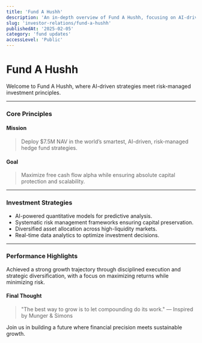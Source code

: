 ```yaml
---
title: 'Fund A Hushh'
description: 'An in-depth overview of Fund A Hushh, focusing on AI-driven, risk-managed investment strategies.'
slug: 'investor-relations/fund-a-hushh'
publishedAt: '2025-02-05'
category: 'fund updates'
accessLevel: 'Public'
---
```


# Fund A Hushh

Welcome to Fund A Hushh, where AI-driven strategies meet risk-managed investment principles.

---

### Core Principles

#### Mission
> Deploy $7.5M NAV in the world’s smartest, AI-driven, risk-managed hedge fund strategies.

#### Goal
> Maximize free cash flow alpha while ensuring absolute capital protection and scalability.

---

### Investment Strategies

- AI-powered quantitative models for predictive analysis.
- Systematic risk management frameworks ensuring capital preservation.
- Diversified asset allocation across high-liquidity markets.
- Real-time data analytics to optimize investment decisions.

---

### Performance Highlights

Achieved a strong growth trajectory through disciplined execution and strategic diversification, with a focus on maximizing returns while minimizing risk.

#### Final Thought
> "The best way to grow is to let compounding do its work." — Inspired by Munger & Simons

Join us in building a future where financial precision meets sustainable growth.